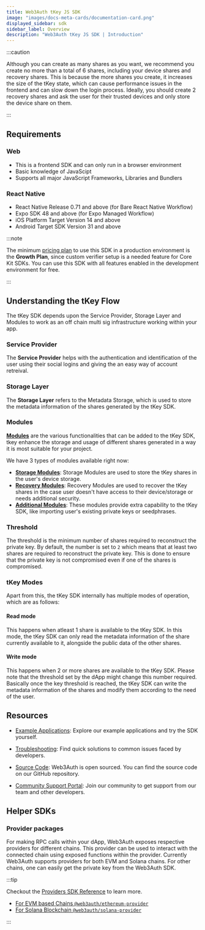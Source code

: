 ```yaml
---
title: Web3Auth tKey JS SDK
image: "images/docs-meta-cards/documentation-card.png"
displayed_sidebar: sdk
sidebar_label: Overview
description: "Web3Auth tKey JS SDK | Introduction"
---
```



<TkeyIntroduction />

:::caution

Although you can create as many shares as you want, we recommend you create no more than a total of 6 shares, including your device shares and
recovery shares. This is because the more shares you create, it increases the size of the tKey state, which can cause performance issues in the
frontend and can slow down the login process. Ideally, you should create 2 recovery shares and ask the user for their trusted devices and only store
the device share on them.

:::

## Requirements

### Web

- This is a frontend SDK and can only run in a browser environment
- Basic knowledge of JavaScipt
- Supports all major JavaScript Frameworks, Libraries and Bundlers

### React Native

- React Native Release 0.71 and above (for Bare React Native Workflow)
- Expo SDK 48 and above (for Expo Managed Workflow)
- iOS Platform Target Version 14 and above
- Android Target SDK Version 31 and above

:::note

The minimum [pricing plan](https://web3auth.io/pricing.html) to use this SDK in a production environment is the **Growth Plan**, since custom verifier
setup is a needed feature for Core Kit SDKs. You can use this SDK with all features enabled in the development environment for free.

:::

<ExpoWarning />

## Understanding the tKey Flow

The tKey SDK depends upon the Service Provider, Storage Layer and Modules to work as an off chain multi sig infrastructure working within your app.

### Service Provider

The **Service Provider** helps with the authentication and identification of the user using their social logins and giving the an easy way of account
retreival.

### Storage Layer

The **Storage Layer** refers to the Metadata Storage, which is used to store the metadata information of the shares generated by the tKey SDK.

### Modules

[**Modules**](/sdk/core-kit/tkey/modules) are the various functionalities that can be added to the tKey SDK, tkey enhance the storage and usage of
different shares generated in a way it is most suitable for your project.

We have 3 types of modules available right now:

- [**Storage Modules**](/sdk/core-kit/tkey/modules/#storage-modules-share-b): Storage Modules are used to store the tKey shares in the user's device
  storage.
- [**Recovery Modules**](/sdk/core-kit/tkey/modules/#recovery-modules-share-c): Recovery Modules are used to recover the tKey shares in the case user
  doesn't have access to their device/storage or needs additional security.
- [**Additional Modules**](/sdk/core-kit/tkey/modules/#additional-modules): These modules provide extra capability to the tKey SDK, like importing
  user's existing private keys or seedphrases.

### Threshold

The threshold is the minimum number of shares required to reconstruct the private key. By default, the number is set to `2` which means that at least
two shares are required to reconstruct the private key. This is done to ensure that the private key is not compromised even if one of the shares is
compromised.

### tKey Modes

Apart from this, the tKey SDK internally has multiple modes of operation, which are as follows:

#### Read mode

This happens when atleast 1 share is available to the tKey SDK. In this mode, the tKey SDK can only read the metadata information of the share
currently available to it, alongside the public data of the other shares.

#### Write mode

This happens when 2 or more shares are available to the tKey SDK. Please note that the threshold set by the dApp might change this number required.
Basically once the key threshold is reached, the tKey SDK can write the metadata information of the shares and modify them according to the need of
the user.

## Resources

- [Example Applications](/examples?product=Core+Kit&sdk=tKey+JS+SDK): Explore our example applications and try the SDK yourself.

- [Troubleshooting](/troubleshooting): Find quick solutions to common issues faced by developers.

- [Source Code](https://github.com/tkey/tkey/): Web3Auth is open sourced. You can find the source code on our GitHub repository.

- [Community Support Portal](https://web3auth.io/community): Join our community to get support from our team and other developers.

## Helper SDKs

### Provider packages

For making RPC calls within your dApp, Web3Auth exposes respective providers for different chains. This provider can be used to interact with the
connected chain using exposed functions within the provider. Currently Web3Auth supports providers for both EVM and Solana chains. For other chains,
one can easily get the private key from the Web3Auth SDK.

:::tip

Checkout the [Providers SDK Reference](/sdk/providers) to learn more.

- [For EVM based Chains `@web3auth/ethereum-provider`](/sdk/providers/evm)
- [For Solana Blockchain `@web3auth/solana-provider`](/sdk/providers/solana)

:::

